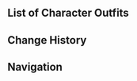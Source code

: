 {{CharacterTabs}}

==List of Character Outfits==
{{Outfits by Category Table|Shikanoin Heizou Outfits|nocharacter=1}}

==Change History==
{{Change History|2.8}}

==Navigation==
{{Character Navbox|link type=outfits}}